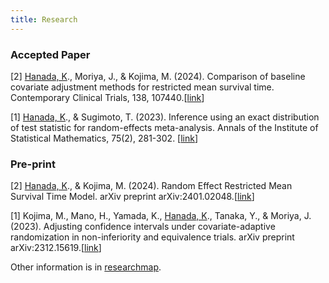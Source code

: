 ```yaml
---
title: Research
---
```


### Accepted Paper
[2] <u>Hanada, K</u>., Moriya, J., & Kojima, M. (2024). Comparison of baseline covariate adjustment methods for restricted mean survival time. Contemporary Clinical Trials, 138, 107440.[[link](https://www.sciencedirect.com/science/article/abs/pii/S1551714424000144)]

[1] <u>Hanada, K</u>., & Sugimoto, T. (2023). Inference using an exact distribution of test statistic for random-effects meta-analysis. Annals of the Institute of Statistical Mathematics, 75(2), 281-302. [[link](https://link.springer.com/article/10.1007/s10463-022-00844-4)]

### Pre-print
[2] <u>Hanada, K</u>., & Kojima, M. (2024). Random Effect Restricted Mean Survival Time Model. arXiv preprint arXiv:2401.02048.[[link](https://arxiv.org/abs/2401.02048)]

[1] Kojima, M., Mano, H., Yamada, K., <u>Hanada, K</u>., Tanaka, Y., & Moriya, J. (2023). Adjusting confidence intervals under covariate-adaptive randomization in non-inferiority and equivalence trials. arXiv preprint arXiv:2312.15619.[[link](https://arxiv.org/abs/2312.15619)]

Other information is in [researchmap](https://researchmap.jp/k_hanada).

